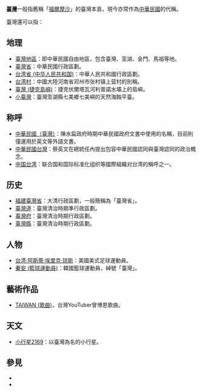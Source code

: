 '''[[臺灣|臺灣]]'''一般指舊稱「[[福爾摩沙|福爾摩沙]]」的臺灣本島，現今亦常作為[[中華民國|中華民國]]的代稱。

臺灣還可以指：

== 地理 ==
* [[臺灣地區|臺灣地區]]：即中華民國自由地區，包含臺灣、澎湖、金門、馬祖等地。
* [[臺灣省|臺灣省]]：中華民國行政區劃。
* [[台湾省_(中华人民共和国)|台湾省 (中华人民共和国)]]：中華人民共和國行政區劃。
* [[台湾村|台湾村]]：中國大陸河南省邓州市张村镇上营村的別稱。
* [[臺灣_(捷克島嶼)|臺灣 (捷克島嶼)]]：捷克伏爾塔瓦河利普諾水壩上的島嶼。
* [[小臺灣|小臺灣]]：臺灣澎湖縣七美鄉七美嶼的天然海蝕平臺。

== 称呼 ==
* [[中華民國（臺灣）|中華民國（臺灣）]]：陳水扁政府時期中華民國政府文書中使用的名稱，目前則僅運用於英文等外語文書。
* [[中華民國臺灣|中華民國台灣]]：蔡英文在總統任內提出包容中華民國認同與臺灣認同的政治概念。
* [[中国台湾|中国台湾]]：联合国和国际标准化组织等國際組織对台湾的稱呼之一。

== 历史 ==
* [[福建臺灣省|福建臺灣省]]：大清行政區劃，一般簡稱為「臺灣省」。
* [[臺灣道|臺灣道]]：臺灣清治時期準行政區劃。
* [[臺灣府|臺灣府]]：臺灣清治時期行政區劃。
* [[臺灣縣|臺灣縣]]：臺灣清治時期行政區劃。

== 人物 ==
* [[台湾·阿斯蒂·埃里克·琼斯|台湾·阿斯蒂·埃里克·琼斯]]：美國美式足球運動員。
* [[秦安_(籃球運動員)|秦安 (籃球運動員)]]：韓國籃球運動員，綽號「臺灣」。

== 藝術作品 ==
* [[TAIWAN_(歌曲)|TAIWAN (歌曲)]]，台灣YouTuber曾博恩歌曲。

== 天文 ==
* [[小行星2169|小行星2169]]：以臺灣為名的小行星。

== 參見 ==
* {{lookfrom|臺灣}}
* {{lookfrom|台灣}}

{{disambiguation|T|Cat=二字地名消歧义}}